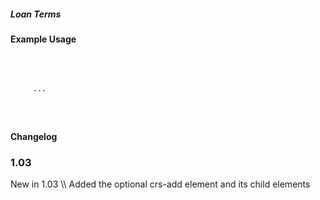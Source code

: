===== Loan Terms ===== 
{{for revision 1.03}}
{{for release 1.03}}

==== Example Usage ====



  <crs-add>
  
    <loan-terms rate-1="" rate-2=""> 
      ... 
    </loan-terms>
   
  </crs-add>

==== Changelog ====
===1.03===
New in 1.03  \\
Added the optional crs-add element and its child elements